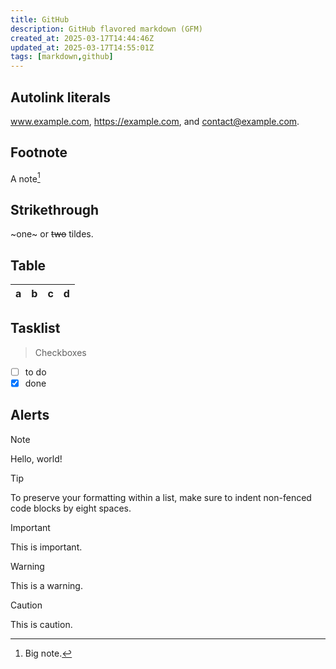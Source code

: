 ```yaml
---
title: GitHub
description: GitHub flavored markdown (GFM)
created_at: 2025-03-17T14:44:46Z
updated_at: 2025-03-17T14:55:01Z
tags: [markdown,github]
---
```

## Autolink literals

www.example.com, https://example.com, and contact@example.com.

## Footnote

A note[^1]

[^1]: Big note.

## Strikethrough

~one~ or ~~two~~ tildes.

## Table

| a | b  |  c |  d  |
| - | :- | -: | :-: |

## Tasklist

> Checkboxes

* [ ] to do
* [x] done

## Alerts
> [!NOTE]
> Hello, world!

> [!TIP]
> To preserve your formatting within a list, make sure to indent non-fenced code blocks by eight spaces.

> [!IMPORTANT]
> This is important.

> [!WARNING]
> This is a warning.


> [!CAUTION]
> This is caution.